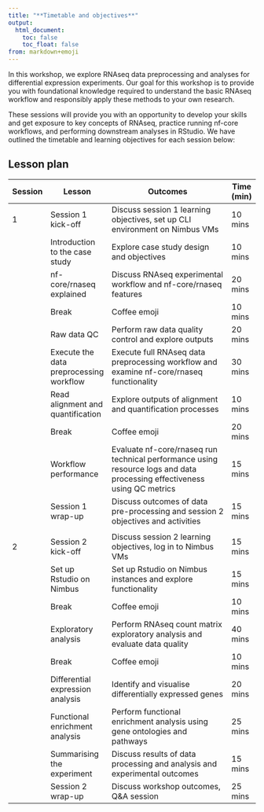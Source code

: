 ```yaml
---
title: "**Timetable and objectives**"
output:
  html_document:
    toc: false
    toc_float: false
from: markdown+emoji
---
```


In this workshop, we explore RNAseq data preprocessing and analyses for differential expression experiments. Our goal for this workshop is to provide you with foundational knowledge required to understand the basic RNAseq workflow and responsibly apply these methods to your own research.

These sessions will provide you with an opportunity to develop your skills and get exposure to key concepts of RNAseq, practice running nf-core workflows, and performing downstream analyses in RStudio. We have outlined the timetable and learning objectives for each session below:

## Lesson plan{.unlisted}

|Session|Lesson                                 |Outcomes                                                                                                                 |Time (min)|
|-------|---------------------------------------|-------------------------------------------------------------------------------------------------------------------------|----------|
|1      |Session 1 kick-off                     |Discuss session 1 learning objectives, set up CLI environment on Nimbus VMs                                              |10 mins   |
|       |Introduction to the case study         |Explore case study design and objectives                                                                                 |10 mins   |
|       |nf-core/rnaseq explained               |Discuss RNAseq experimental workflow and nf-core/rnaseq features                                                         |20 mins   |
|       |Break                                  |Coffee emoji                                                                                                             |10 mins   |
|       |Raw data QC                            |Perform raw data quality control and explore outputs                                                                     |20 mins   |
|       |Execute the data preprocessing workflow|Execute full RNAseq data preprocessing workflow and examine nf-core/rnaseq functionality                                 |30 mins   |
|       |Read alignment and quantification      |Explore outputs of alignment and quantification processes                                                                |10 mins   |
|       |Break                                  |Coffee emoji                                                                                                             |20 mins   |
|       |Workflow performance                   |Evaluate nf-core/rnaseq run technical performance using resource logs and data processing effectiveness using QC metrics |15 mins   |
|       |Session 1 wrap-up                      |Discuss outcomes of data pre-processing and session 2 objectives and activities                                          |15 mins   |
|       |                                       |                                                                                                                         |          |
|2      |Session 2 kick-off                     |Discuss session 2 learning objectives, log in to Nimbus VMs                                                              |15 mins   |
|       |Set up Rstudio on Nimbus               |Set up Rstudio on Nimbus instances and explore functionality                                                             |15 mins   |
|       |Break                                  |Coffee emoji                                                                                                             |10 mins   |
|       |Exploratory analysis                   |Perform RNAseq count matrix exploratory analysis and evaluate data quality                                               |40 mins   |
|       |Break                                  |Coffee emoji                                                                                                             |10 mins   |
|       |Differential expression analysis       |Identify and visualise differentially expressed genes                                                                    |20 mins   |
|       |Functional enrichment analysis         |Perform functional enrichment analysis using gene ontologies and pathways                                                |25 mins   |
|       |Summarising the experiment             |Discuss results of data processing and analysis and experimental outcomes                                                |15 mins   |
|       |Session 2 wrap-up                      |Discuss workshop outcomes, Q&A session                                                                                   |25 mins   |
